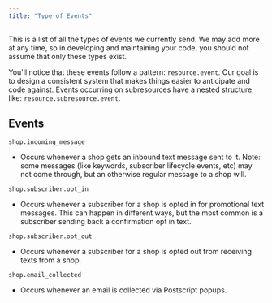 ```yaml
---
title: "Type of Events"
---
```

This is a list of all the types of events we currently send. We may add more at any time, so in developing and maintaining your code, you should not assume that only these types exist.

You'll notice that these events follow a pattern: `resource.event`. Our goal is to design a consistent system that makes things easier to anticipate and code against. Events occurring on subresources have a nested structure, like: `resource.subresource.event`.

## Events

`shop.incoming_message`

*   Occurs whenever a shop gets an inbound text message sent to it. Note: some messages (like keywords, subscriber lifecycle events, etc) may not come through, but an otherwise regular message to a shop will.

`shop.subscriber.opt_in`

*   Occurs whenever a subscriber for a shop is opted in for promotional text messages. This can happen in different ways, but the most common is a subscriber sending back a confirmation opt in text.

`shop.subscriber.opt_out`

*   Occurs whenever a subscriber for a shop is opted out from receiving texts from a shop.

`shop.email_collected`

*   Occurs whenever an email is collected via Postscript popups.



